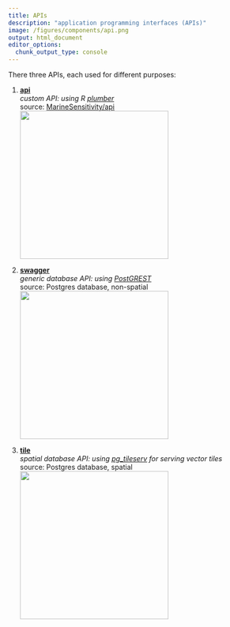 ```yaml
---
title: APIs
description: "application programming interfaces (APIs)"
image: /figures/components/api.png
output: html_document
editor_options: 
  chunk_output_type: console
---
```


There three APIs, each used for different purposes:

1. [**api**](https://api.marinesensitivity.org)\
  _custom API: using R [plumber](https://www.rplumber.io/)_\
  source: [MarineSensitivity/api]( https://github.com/MarineSensitivity/api/blob/main/plumber.R)\
  ![](figures/apis/api.marinesensitivity.org.png){width=300}\
  
1. [**swagger**](https://swagger.marinesensitivity.org)\
  _generic database API: using [PostGREST](https://postgrest.org/en/stable/)_\
  source: Postgres database, non-spatial\
  ![](figures/apis/swagger.marinesensitivity.org.png){width=300}\

1. [**tile**](https://tile.marinesensitivity.org)\
  _spatial database API: using [pg_tileserv](https://postgrest.org/en/stable/) for serving vector tiles_\
  source: Postgres database, spatial\
  ![](figures/apis/tile.marinesensitivity.org.png){width=300}\


